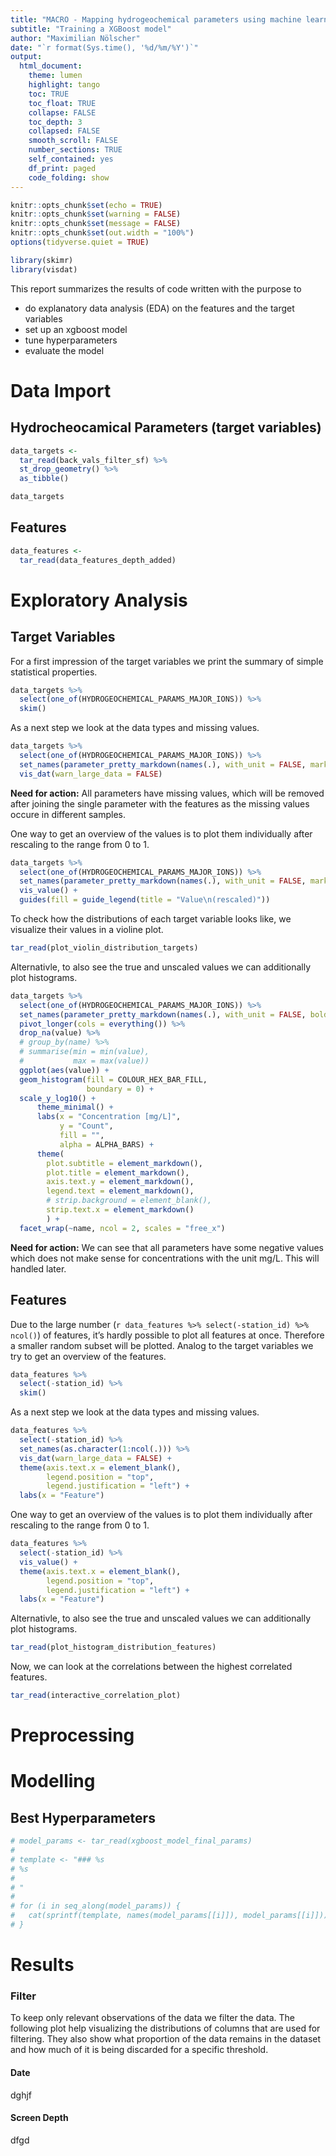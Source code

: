 ```yaml
---
title: "MACRO - Mapping hydrogeochemical parameters using machine learning"
subtitle: "Training a XGBoost model"
author: "Maximilian Nölscher"
date: "`r format(Sys.time(), '%d/%m/%Y')`"
output:
  html_document:
    theme: lumen
    highlight: tango
    toc: TRUE
    toc_float: TRUE
    collapse: FALSE
    toc_depth: 3
    collapsed: FALSE
    smooth_scroll: FALSE
    number_sections: TRUE
    self_contained: yes
    df_print: paged
    code_folding: show
---
```


```r
knitr::opts_chunk$set(echo = TRUE)
knitr::opts_chunk$set(warning = FALSE)
knitr::opts_chunk$set(message = FALSE)
knitr::opts_chunk$set(out.width = "100%")
options(tidyverse.quiet = TRUE)
```

```r
library(skimr)
library(visdat)
```


This report summarizes the results of code written with the purpose to

- do explanatory data analysis (EDA) on the features and the target variables
- set up an xgboost model
- tune hyperparameters
- evaluate the model

# Data Import
## Hydrocheocamical Parameters (target variables)
```r
data_targets <- 
  tar_read(back_vals_filter_sf) %>% 
  st_drop_geometry() %>% 
  as_tibble()

data_targets
```
## Features

```r
data_features <- 
  tar_read(data_features_depth_added)
```


# Exploratory Analysis

## Target Variables

For a first impression of the target variables we print the summary of simple statistical properties.
```r
data_targets %>% 
  select(one_of(HYDROGEOCHEMICAL_PARAMS_MAJOR_IONS)) %>% 
  skim()
```

As a next step we look at the data types and missing values.
```r
data_targets %>%
  select(one_of(HYDROGEOCHEMICAL_PARAMS_MAJOR_IONS)) %>% 
  set_names(parameter_pretty_markdown(names(.), with_unit = FALSE, markdown = FALSE)) %>% 
  vis_dat(warn_large_data = FALSE)
```
**Need for action:** All parameters have missing values, which will be removed after joining the single parameter with the features as the missing values occure in different samples.


One way to get an overview of the values is to plot them individually after rescaling to the range from 0 to 1.
```r
data_targets %>% 
  select(one_of(HYDROGEOCHEMICAL_PARAMS_MAJOR_IONS)) %>%
  set_names(parameter_pretty_markdown(names(.), with_unit = FALSE, markdown = FALSE)) %>% 
  vis_value() +
  guides(fill = guide_legend(title = "Value\n(rescaled)"))
```

To check how the distributions of each target variable looks like, we visualize their values in a violine plot.
```r
tar_read(plot_violin_distribution_targets)
```
Alternativle, to also see the true and unscaled values we can additionally plot histograms.
```r
data_targets %>% 
  select(one_of(HYDROGEOCHEMICAL_PARAMS_MAJOR_IONS)) %>%
  set_names(parameter_pretty_markdown(names(.), with_unit = FALSE, bold = TRUE)) %>% 
  pivot_longer(cols = everything()) %>% 
  drop_na(value) %>%
  # group_by(name) %>% 
  # summarise(min = min(value),
  #           max = max(value))
  ggplot(aes(value)) +
  geom_histogram(fill = COLOUR_HEX_BAR_FILL,
                 boundary = 0) +
  scale_y_log10() +
      theme_minimal() +
      labs(x = "Concentration [mg/L]",
           y = "Count",
           fill = "",
           alpha = ALPHA_BARS) +
      theme(
        plot.subtitle = element_markdown(),
        plot.title = element_markdown(),
        axis.text.y = element_markdown(),
        legend.text = element_markdown(),
        # strip.background = element_blank(),
        strip.text.x = element_markdown()
        ) +
  facet_wrap(~name, ncol = 2, scales = "free_x")
```

**Need for action:** We can see that all parameters have some negative values which does not make sense for concentrations with the unit mg/L. This will handled later.

## Features

Due to the large number (`r data_features %>% select(-station_id) %>% ncol()`) of features, it's hardly possible to plot all features at once. Therefore a smaller random subset will be plotted.
Analog to the target variables we try to get an overview of the features.

```r
data_features %>% 
  select(-station_id) %>% 
  skim()
```

As a next step we look at the data types and missing values.
```r
data_features %>% 
  select(-station_id) %>% 
  set_names(as.character(1:ncol(.))) %>% 
  vis_dat(warn_large_data = FALSE) +
  theme(axis.text.x = element_blank(),
        legend.position = "top",
        legend.justification = "left") +
  labs(x = "Feature")
```

One way to get an overview of the values is to plot them individually after rescaling to the range from 0 to 1.
```r
data_features %>% 
  select(-station_id) %>% 
  vis_value() +
  theme(axis.text.x = element_blank(),
        legend.position = "top",
        legend.justification = "left") +
  labs(x = "Feature")
```



Alternativle, to also see the true and unscaled values we can additionally plot histograms.
```r
tar_read(plot_histogram_distribution_features)
```


Now, we can look at the correlations between the highest correlated features.
```r
tar_read(interactive_correlation_plot)
```

# Preprocessing

# Modelling

## Best Hyperparameters {.tabset}

```r
# model_params <- tar_read(xgboost_model_final_params)
# 
# template <- "### %s
# %s
# 
# "
# 
# for (i in seq_along(model_params)) {
#   cat(sprintf(template, names(model_params[[i]]), model_params[[i]]))
# }
```


# Results

### Filter {.tabset}

To keep only relevant observations of the data we filter the data. The following plot help visualizing the distributions of columns that are used for filtering. They also show what proportion of the data remains in the dataset and how much of it is being discarded for a specific threshold.

#### Date

dghjf

#### Screen Depth

dfgd

